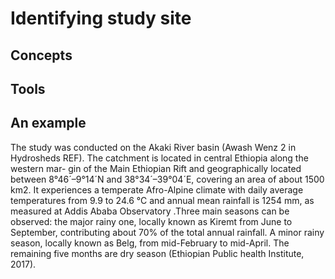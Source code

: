# Identifying study site {#intro}

## Concepts


## Tools


## An example
The study was conducted on the Akaki River basin (Awash Wenz 2 in Hydrosheds REF). The catchment is located in central Ethiopia along the western mar- gin of the Main Ethiopian Rift and geographically located between 8°46´–9°14´N and 38°34´–39°04´E, covering an area of about 1500 km2. It experiences a temperate Afro-Alpine climate with daily average temperatures from 9.9 to 24.6 °C and annual mean rainfall is 1254 mm, as measured at Addis Ababa Observatory .Three main seasons can be observed: the major rainy one, locally known as Kiremt from June to September, contributing about 70% of the total annual rainfall. A minor rainy season, locally known as Belg, from mid-February to mid-April. The remaining five months are dry season (Ethiopian Public health Institute, 2017).
